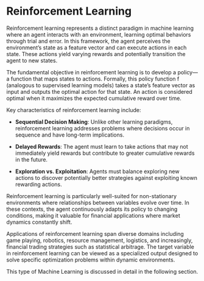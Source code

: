# Reinforcement Learning

Reinforcement learning represents a distinct paradigm in machine learning where
an agent interacts with an environment, learning optimal behaviors through
trial and error. In this framework, the agent perceives the environment's state
as a feature vector and can execute actions in each state. These actions yield
varying rewards and potentially transition the agent to new states.

The fundamental objective in reinforcement learning is to develop a policy—a
function that maps states to actions. Formally, this policy function f (analogous
to supervised learning models) takes a state's feature vector as input and
outputs the optimal action for that state. An action is considered optimal when
it maximizes the expected cumulative reward over time.

Key characteristics of reinforcement learning include:

- **Sequential Decision Making**: Unlike other learning paradigms, reinforcement
  learning addresses problems where decisions occur in sequence and have
  long-term implications.

- **Delayed Rewards**: The agent must learn to take actions that may not
  immediately yield rewards but contribute to greater cumulative rewards in
  the future.

- **Exploration vs. Exploitation**: Agents must balance exploring new actions
  to discover potentially better strategies against exploiting known
  rewarding actions.

Reinforcement learning is particularly well-suited for non-stationary
environments where relationships between variables evolve over time. In these
contexts, the agent continuously adapts its policy to changing conditions,
making it valuable for financial applications where market dynamics constantly
shift.

Applications of reinforcement learning span diverse domains including game
playing, robotics, resource management, logistics, and increasingly, financial
trading strategies such as statistical arbitrage. The target variable in
reinforcement learning can be viewed as a specialized output designed to solve
specific optimization problems within dynamic environments.

This type of Machine Learning is discussed in detail in the following section.

